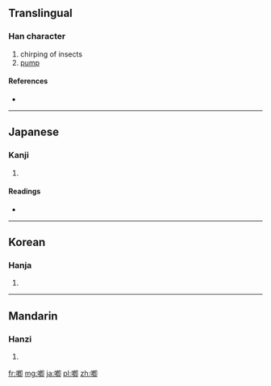 {{also|唧}}
==Translingual==

===Han character===
{{Han char|rn=30|rad=口|as=09|sn=12|four=|canj=口竹心中 (RHPL)}}

# chirping of insects
# [[pump]]

====References====
* {{Han ref|kx=0199.120|dkj=03961|dj=0421.040|hdz=10657.031|uh=559E|ud=21918}}

----

==Japanese==

===Kanji===
{{ja-kanji|grade=|rs=口09}}

# {{defn|Japanese|sort=口09}}

====Readings====
* {{ja-readings|on=[[そく]] (soku), [[しょく]] (shoku)|kun=[[かこつ]] (kakotsu)}}

----

==Korean==

===Hanja===
{{ko-hanja|hangeul=[[즐]], [[직]]|rv=jeul, jik|mr=chŭl, chik}}

# {{defn|Korean|sort=口09}}

----

==Mandarin==

===Hanzi===
{{cmn-hanzi|pin=[[jī]] ([[ji1]])|wg=chi<sup>1</sup>}}

# {{defn|Mandarin|sort=口09}}

[[fr:喞]]
[[mg:喞]]
[[ja:喞]]
[[pl:喞]]
[[zh:喞]]